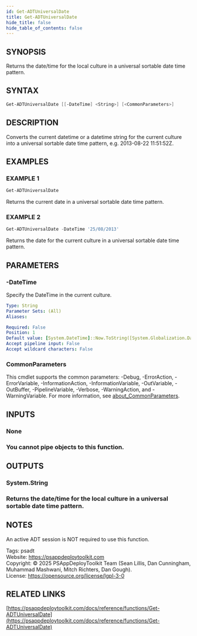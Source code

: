 ```yaml
---
id: Get-ADTUniversalDate
title: Get-ADTUniversalDate
hide_title: false
hide_table_of_contents: false
---
```


## SYNOPSIS

Returns the date/time for the local culture in a universal sortable date time pattern.

## SYNTAX

```powershell
Get-ADTUniversalDate [[-DateTime] <String>] [<CommonParameters>]
```

## DESCRIPTION

Converts the current datetime or a datetime string for the current culture into a universal sortable date time pattern, e.g.
2013-08-22 11:51:52Z.

## EXAMPLES

### EXAMPLE 1

```powershell
Get-ADTUniversalDate
```

Returns the current date in a universal sortable date time pattern.

### EXAMPLE 2

```powershell
Get-ADTUniversalDate -DateTime '25/08/2013'
```

Returns the date for the current culture in a universal sortable date time pattern.

## PARAMETERS

### -DateTime

Specify the DateTime in the current culture.

```yaml
Type: String
Parameter Sets: (All)
Aliases:

Required: False
Position: 1
Default value: [System.DateTime]::Now.ToString([System.Globalization.DateTimeFormatInfo]::CurrentInfo.UniversalSortableDateTimePattern).TrimEnd('Z')
Accept pipeline input: False
Accept wildcard characters: False
```

### CommonParameters

This cmdlet supports the common parameters: -Debug, -ErrorAction, -ErrorVariable, -InformationAction, -InformationVariable, -OutVariable, -OutBuffer, -PipelineVariable, -Verbose, -WarningAction, and -WarningVariable. For more information, see [about_CommonParameters](http://go.microsoft.com/fwlink/?LinkID=113216).

## INPUTS

### None

### You cannot pipe objects to this function.
## OUTPUTS

### System.String

### Returns the date/time for the local culture in a universal sortable date time pattern.
## NOTES
An active ADT session is NOT required to use this function.

Tags: psadt<br />
Website: https://psappdeploytoolkit.com<br />
Copyright: © 2025 PSAppDeployToolkit Team (Sean Lillis, Dan Cunningham, Muhammad Mashwani, Mitch Richters, Dan Gough).<br />
License: https://opensource.org/license/lgpl-3-0

## RELATED LINKS

[https://psappdeploytoolkit.com/docs/reference/functions/Get-ADTUniversalDate](https://psappdeploytoolkit.com/docs/reference/functions/Get-ADTUniversalDate)
